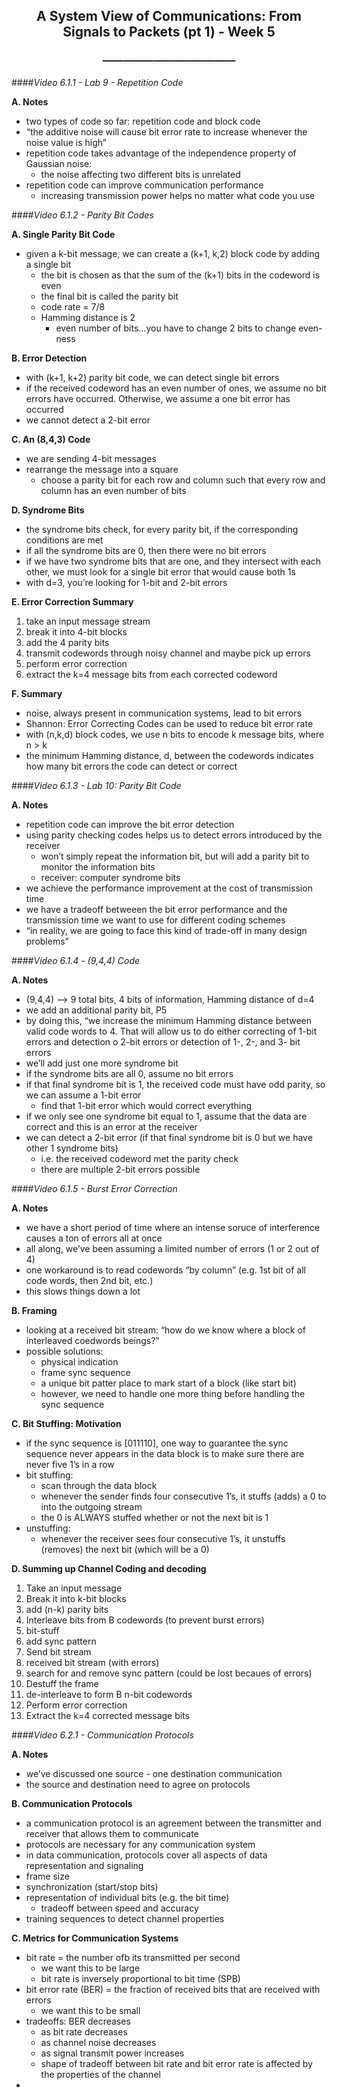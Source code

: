 <center> <h2>A System View of Communications: From Signals to Packets (pt 1) - Week 5</h2> </center>
<center> <h3>---------------------------------------</h3> </center>

####*Video 6.1.1 - Lab 9 - Repetition Code*

**A. Notes**

- two types of code so far: repetition code and block code
- "the additive noise will cause bit error rate to increase whenever the noise value is high"
- repetition code takes advantage of the independence property of Gaussian noise:
    - the noise affecting two different bits is unrelated
- repetition code can improve communication performance
    - increasing transmission power helps no matter what code you use

####*Video 6.1.2 - Parity Bit Codes*

**A. Single Parity Bit Code**

- given a k-bit message, we can create a (k+1, k,2) block code by adding a single bit
    - the bit is chosen as that the sum of the (k+1) bits in the codeword is even
    - the final bit is called the parity bit
    - code rate = 7/8
    - Hamming distance is 2
        - even number of bits...you have to change 2 bits to change even-ness

**B. Error Detection**

- with (k+1, k+2) parity bit code, we can detect single bit errors
- if the received codeword has an even number of ones, we assume no bit errors have occurred. Otherwise, we assume a one bit error has occurred
- we cannot detect a 2-bit error

**C. An (8,4,3) Code**

- we are sending 4-bit messages
- rearrange the message into a square
    - choose a parity bit for each row and column such that every row and column has an even number of bits

**D. Syndrome Bits**

- the syndrome bits check, for every parity bit, if the corresponding conditions are met
- if all the syndrome bits are 0, then there were no bit errors
- if we have two syndrome bits that are one, and they intersect with each other, we must look for a single bit error that would cause both 1s
- with d=3, you're looking for 1-bit and 2-bit errors

**E. Error Correction Summary**

1. take an input message stream
2. break it into 4-bit blocks
3. add the 4 parity bits
4. transmit codewords through noisy channel and maybe pick up errors
5. perform error correction
6. extract the k=4 message bits from each corrected codeword

**F. Summary**

- noise, always present in communication systems, lead to bit errors
- Shannon: Error Correcting Codes can be used to reduce bit error rate
- with (n,k,d) block codes, we use n bits to encode k message bits, where n > k
- the minimum Hamming distance, d, between the codewords indicates how many bit errors the code can detect or correct

####*Video 6.1.3 - Lab 10: Parity Bit Code*

**A. Notes**

- repetition code can improve the bit error detection
- using parity checking codes helps us to detect errors introduced by the receiver
    - won't simply repeat the information bit, but will add a parity bit to monitor the information bits
    - receiver: computer syndrome bits
- we achieve the performance improvement at the cost of transmission time
- we have a tradeoff betweeen the bit error performance and the transmission time we want to use for different coding schemes
- "in reality, we are going to face this kind of trade-off in many design problems"

####*Video 6.1.4 - (9,4,4) Code*

**A. Notes**

- (9,4,4) --> 9 total bits, 4 bits of information, Hamming distance of d=4
- we add an additional parity bit, P5
- by doing this, "we increase the minimum Hamming distance between valid code words to 4. That will allow us to do either correcting of 1-bit errors and detection o 2-bit errors or detection of 1-, 2-, and 3- bit errors
- we'll add just one more syndrome bit
- if the syndrome bits are all 0, assume no bit errors
- if that final syndrome bit is 1, the received code must have odd parity, so we can assume a 1-bit error
    - find that 1-bit error which would correct everything
- if we only see one syndrome bit equal to 1, assume that the data are correct and this is an error at the receiver
- we can detect a 2-bit error (if that final syndrome bit is 0 but we have other 1 syndrome bits)
    - i.e. the received codeword met the parity check
    - there are multiple 2-bit errors possible

####*Video 6.1.5 - Burst Error Correction*

**A. Notes**

- we have a short period of time where an intense soruce of interference causes a ton of errors all at once
- all along, we've been assuming a limited number of errors (1 or 2 out of 4)
- one workaround is to read codewords "by column" (e.g. 1st bit of all code words, then 2nd bit, etc.)
- this slows things down a lot

**B. Framing**

- looking at a received bit stream: "how do we know where a block of interleaved coedwords beings?"
- possible solutions:
    - physical indication
    - frame sync sequence
    - a unique bit patter place to mark start of a block (like start bit)
    - however, we need to handle one more thing before handling the sync sequence

**C. Bit Stuffing: Motivation **

- if the sync sequence is [011110], one way to guarantee the sync sequence never appears in the data block is to make sure there are never five 1's in a row
- bit stuffing:
    - scan through the data block
    - whenever the sender finds four consecutive 1's, it stuffs (adds) a 0 to into the outgoing stream
    - the 0 is ALWAYS stuffed whether or not the next bit is 1
- unstuffing:
    - whenever the receiver sees four consecutive 1's, it unstuffs (removes) the next bit (which will be a 0)

**D. Summing up Channel Coding and decoding**

1. Take an input message
2. Break it into k-bit blocks
3. add (n-k) parity bits
4. Interleave bits from B codewords (to prevent burst errors)
5. bit-stuff
6. add sync pattern
7. Send bit stream
8. received bit stream (with errors)
9. search for and remove sync pattern (could be lost becaues of errors)
10. Destuff the frame
11. de-interleave to form B n-bit codewords
12. Perform error correction
13. Extract the k=4 corrected message bits

####*Video 6.2.1 - Communication Protocols*

**A. Notes**

- we've discussed one source - one destination communication
- the source and destination need to agree on protocols

**B. Communication Protocols**

- a communication protocol is an agreement between the transmitter and receiver that allows them to communicate
- protocols are necessary for any communication system
- in data communication, protocols cover all aspects of data representation and signaling
- frame size
- synchronization (start/stop bits)
- representation of individual bits (e.g. the bit time)
    - tradeoff between speed and accuracy
- training sequences to detect channel properties

**C. Metrics for Communication Systems**

- bit rate = the number ofb its transmitted per second
    - we want this to be large
    - bit rate is inversely proportional to bit time (SPB)
- bit error rate (BER) = the fraction of received bits that are received with errors
    - we want this to be small
- tradeoffs: BER decreases
    - as bit rate decreases
    - as channel noise decreases
    - as signal transmit power increases
    - shape of tradeoff between bit rate and bit error rate is affected by the properties of the channel
- 